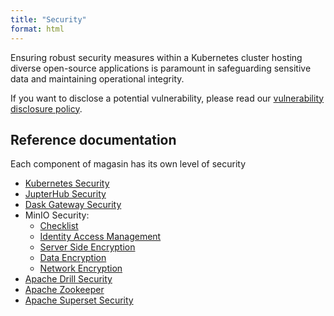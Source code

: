 ```yaml
---
title: "Security"
format: html
---
```


Ensuring robust security measures within a Kubernetes cluster hosting diverse open-source applications is paramount in safeguarding sensitive data and maintaining operational integrity. 

If you want to disclose a potential vulnerability, please read our [vulnerability disclosure policy](./contributing/vulnerability-disclosure.qmd).

## Reference documentation  
Each component of magasin has its own level of security

* [Kubernetes Security](https://kubernetes.io/docs/concepts/security/)
* [JupterHub Security](https://jupyterhub.readthedocs.io/en/stable/explanation/websecurity.html)
* [Dask Gateway Security](https://gateway.dask.org/security.html)
* MinIO Security:
    * [Checklist](https://min.io/docs/minio/linux/operations/checklists/security.html#minio-security-checklist)
    * [Identity Access Management](https://min.io/docs/minio/linux/administration/identity-access-management.html)
    * [Server Side Encryption](https://min.io/docs/minio/linux/administration/server-side-encryption.html)
    * [Data Encryption](https://min.io/docs/minio/linux/operations/server-side-encryption.html)
    * [Network Encryption](https://min.io/docs/minio/linux/operations/network-encryption.html) 
* [Apache Drill Security](https://drill.apache.org/docs/securing-drill/)
* [Apache Zookeeper](https://zookeeper.apache.org/doc/r3.9.1/zookeeperAdmin.html)
* [Apache Superset Security](https://superset.apache.org/docs/security/)

